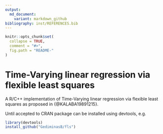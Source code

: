 ```yaml
---
output:
  md_document:
    variant: markdown_github
bibliography: inst/REFERENCES.bib
---
```


<!-- README.md is generated from README.Rmd. Please edit that file -->

```r
knitr::opts_chunk$set(
  collapse = TRUE,
  comment = "#>",
  fig.path = "README-"
)
```

# Time-Varying linear regression via flexible least squares

A R/C++ implementation of Time-Varying linear regression via flexible least squares as proposed in {@KALABA19891215}.

Until accepted to CRAN package can be installed using devtools, e.g.

```r
library(devtools)
install_github("GediminasB/fls")
```
